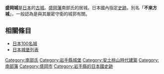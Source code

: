 {{Unreferenced|time=2016-07-24T12:16:19+00:00}}
{{日本城郭概要表|
img = File:171103 Morioka Castle Morioka Iwate pref Japan20s3.jpg|
img_capt = 盛岡城|
img_width =300px|
name = 盛岡城|
pref = 岩手縣|
nihongo=盛岡城|
hiragana=もりおかじょう|
romaji=Morioka-jō|
ar_called = 不来方城|
struct = 連郭式平山城|
tower_struct = 三層|
builders = [[南部信直|南部信直]]|
build_y = 1598年|
revamp = 南部重直|
rulers = 南部氏|
reject_y = 1871年|
remains = 石垣、土壘、堀、移築土蔵・門
|cultural asset = 國家史跡|
location = {{Coord|39|41|59.81|N|141|9|0.4|E|scale:10000}}|
}}
'''盛岡城'''是[[日本|日本]]的[[古城|古城]]。[[盛岡藩|盛岡藩]]南部氏的居城。日本國內指定[[史跡|史跡]]。別名「'''不来方城'''」，一般認為是與其厳密守衛的城郭有關。

== 相關條目 ==
*[[日本100名城|日本100名城]]
*[[日本城堡列表|日本城堡列表]]
{{Commonscat|Morioka Castle}}

{{日本100名城}}
{{DEFAULTSORT:Morioka Jou}}
[[Category:南部氏|Category:南部氏]]
[[Category:岩手縣城堡|Category:岩手縣城堡]]
[[Category:安土桃山時代建築|Category:安土桃山時代建築]]
[[Category:南部藩|Category:南部藩]]
[[Category:盛岡市|Category:盛岡市]]
[[Category:岩手縣的日本國史跡|Category:岩手縣的日本國史跡]]
